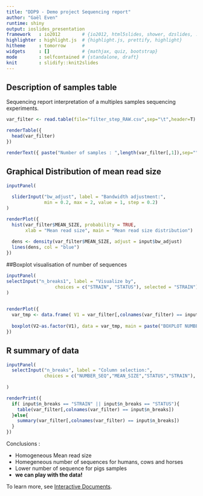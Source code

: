 ```yaml
---
title: "DDP9 - Demo project Sequencing report"
author: "Gaël Even"
runtime: shiny
output: ioslides_presentation
framework   : io2012        # {io2012, html5slides, shower, dzslides, ...}
highlighter : highlight.js  # {highlight.js, prettify, highlight}
hitheme     : tomorrow      # 
widgets     : []            # {mathjax, quiz, bootstrap}
mode        : selfcontained # {standalone, draft}
knit        : slidify::knit2slides
---
```



## Description of samples table

Sequencing report interpretation of a multiples samples sequencing experiments.


```r

var_filter <- read.table(file="filter_step_RAW.csv",sep="\t",header=T)

renderTable({
  head(var_filter)
})

renderText({ paste("Number of samples : ",length(var_filter[,1]),sep="" )  })
```



## Graphical Distribution of mean read size

```r
inputPanel(
  
  sliderInput("bw_adjust", label = "Bandwidth adjustment:",
              min = 0.2, max = 2, value = 1, step = 0.2)
)

renderPlot({
  hist(var_filter$MEAN_SIZE, probability = TRUE,
       xlab = "Mean read size", main = "Mean read size distribution")
  
  dens <- density(var_filter$MEAN_SIZE, adjust = input$bw_adjust)
  lines(dens, col = "blue")
})
```

##Boxplot visualisation of number of sequences
```r
inputPanel(
selectInput("n_breaks1", label = "Visualize by",
                  choices = c("STRAIN", "STATUS"), selected = "STRAIN")
)

 
renderPlot({
  var_tmp <- data.frame( V1 = var_filter[,colnames(var_filter) == input$n_breaks1], V2 = var_filter$NUMBER_SEQ)
 
  boxplot(V2~as.factor(V1), data = var_tmp, main = paste("BOXPLOT NUMBER OF SEQ BY ",input$n_breaks1,sep=""))
})
```



## R summary of data

```r
inputPanel(
  selectInput("n_breaks", label = "Column selection:",
              choices = c("NUMBER_SEQ","MEAN_SIZE","STATUS","STRAIN"), selected = "NUMBER_SEQ")
  
)

renderPrint({
  if( input$n_breaks == "STRAIN" || input$n_breaks == "STATUS"){
    table(var_filter[,colnames(var_filter) == input$n_breaks])
  }else{
    summary(var_filter[,colnames(var_filter) == input$n_breaks])
  }
})
```
Conclusions :

- Homogeneous Mean read size
- Homegeneous number of sequences for humans, cows and horses
- Lower number of sequence for pigs samples
- <strong>we can play with the data!</strong>

To learn more, see [Interactive Documents](https://gdscan-gaeleven.shinyapps.io/rawcode).





